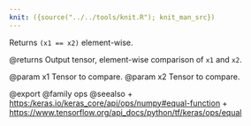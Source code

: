```yaml
---
knit: ({source("../../tools/knit.R"); knit_man_src})
---
```

Returns `(x1 == x2)` element-wise.

@returns
    Output tensor, element-wise comparison of `x1` and `x2`.

@param x1 Tensor to compare.
@param x2 Tensor to compare.

@export
@family ops
@seealso
+ <https:/keras.io/keras_core/api/ops/numpy#equal-function>
+ <https://www.tensorflow.org/api_docs/python/tf/keras/ops/equal>

